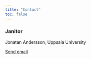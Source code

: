 ```yaml
---
title: "Contact"
toc: false
---
```


### Janitor

<html>
<body>

<p>Jonatan Andersson, Uppsala University</p>

<p><a href="mailto:jonatan.andersson@ekhist.uu.se">Send email</a></p>

</body>
</html>
